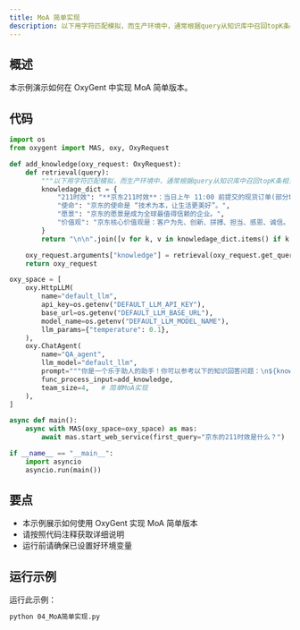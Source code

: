 ```yaml
---
title: MoA 简单实现
description: 以下用字符匹配模拟，而生产环境中，通常根据query从知识库中召回topK条相关语料，可以增加多路召回逻辑
---
```


## 概述

本示例演示如何在 OxyGent 中实现 MoA 简单版本。

## 代码

```python
import os
from oxygent import MAS, oxy, OxyRequest

def add_knowledge(oxy_request: OxyRequest):
    def retrieval(query):
        """以下用字符匹配模拟，而生产环境中，通常根据query从知识库中召回topK条相关语料，可以增加多路召回逻辑"""
        knowledage_dict = {
            "211时效": "**京东211时效**：当日上午 11:00 前提交的现货订单(部分城市为上午 10:00 点前），当日送达；当日 23:00 前提交的现货订单，次日 15:00 前送达。(注：先货订单以提交时间点开始计算，先款订单以支付完成时间点计算)",
            "使命": "京东的使命是 “技术为本，让生活更美好”。",
            "愿景": "京东的愿景是成为全球最值得信赖的企业。",
            "价值观": "京东核心价值观是：客户为先、创新、拼搏、担当、感恩、诚信。",
        }
        return "\n\n".join([v for k, v in knowledage_dict.items() if k in query])

    oxy_request.arguments["knowledge"] = retrieval(oxy_request.get_query())
    return oxy_request

oxy_space = [
    oxy.HttpLLM(
        name="default_llm",
        api_key=os.getenv("DEFAULT_LLM_API_KEY"),
        base_url=os.getenv("DEFAULT_LLM_BASE_URL"),
        model_name=os.getenv("DEFAULT_LLM_MODEL_NAME"),
        llm_params={"temperature": 0.1},
    ),
    oxy.ChatAgent(
        name="QA_agent",
        llm_model="default_llm",
        prompt="""你是一个乐于助人的助手！你可以参考以下的知识回答问题：\n${knowledge}""",
        func_process_input=add_knowledge,
        team_size=4,   # 简单MoA实现
    ),
]

async def main():
    async with MAS(oxy_space=oxy_space) as mas:
        await mas.start_web_service(first_query="京东的211时效是什么？")

if __name__ == "__main__":
    import asyncio
    asyncio.run(main())
```

## 要点

- 本示例展示如何使用 OxyGent 实现 MoA 简单版本
- 请按照代码注释获取详细说明
- 运行前请确保已设置好环境变量

## 运行示例

运行此示例：

```bash
python 04_MoA简单实现.py
```
